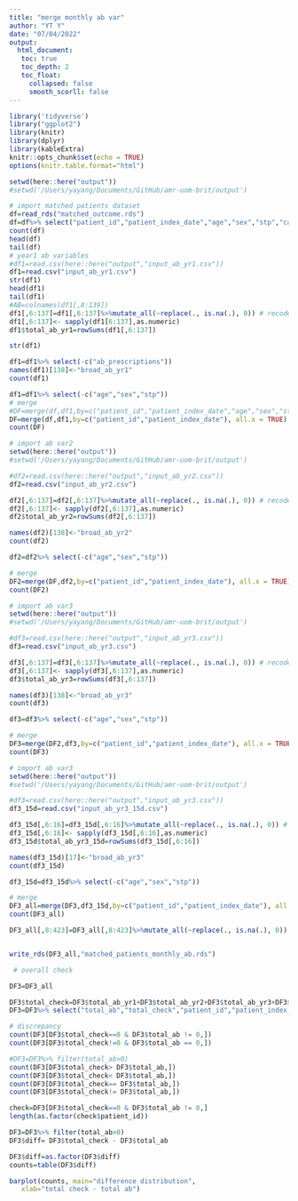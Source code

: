 ```yaml
---
title: "merge monthly ab var"
author: "YT Y"
date: "07/04/2022"
output: 
  html_document:
   toc: true
   toc_depth: 2
   toc_float:
     collapsed: false
     smooth_scorll: false
---
```


```r
library('tidyverse')
library("ggplot2")
library(knitr)
library(dplyr)
library(kableExtra)
knitr::opts_chunk$set(echo = TRUE)
options(knitr.table.format="html")


```


```r
setwd(here::here("output"))
#setwd('/Users/yayang/Documents/GitHub/amr-uom-brit/output')

# import matched patients dataset
df=read_rds("matched_outcome.rds")
df=df%>% select("patient_id","patient_index_date","age","sex","stp","case","subclass","total_ab")
count(df)
head(df)
tail(df)
# year1 ab variables
#df1=read.csv(here::here("output","input_ab_yr1.csv"))
df1=read.csv("input_ab_yr1.csv")
str(df1)
head(df1)
tail(df1)
#AB=colnames(df1[,8:139])
df1[,6:137]=df1[,6:137]%>%mutate_all(~replace(., is.na(.), 0)) # recode NA -> 0
df1[,6:137]<- sapply(df1[6:137],as.numeric)
df1$total_ab_yr1=rowSums(df1[,6:137])

str(df1)

df1=df1%>% select(-c("ab_prescriptions"))
names(df1)[138]<-"broad_ab_yr1"
count(df1)

df1=df1%>% select(-c("age","sex","stp"))
# merge
#DF=merge(df,df1,by=c("patient_id","patient_index_date","age","sex","stp"))
DF=merge(df,df1,by=c("patient_id","patient_index_date"), all.x = TRUE)
count(DF)

```

```r
# import ab var2
setwd(here::here("output"))
#setwd('/Users/yayang/Documents/GitHub/amr-uom-brit/output')

#df2=read.csv(here::here("output","input_ab_yr2.csv"))
df2=read.csv("input_ab_yr2.csv")

df2[,6:137]=df2[,6:137]%>%mutate_all(~replace(., is.na(.), 0)) # recode NA -> 0
df2[,6:137]<- sapply(df2[,6:137],as.numeric)
df2$total_ab_yr2=rowSums(df2[,6:137])

names(df2)[138]<-"broad_ab_yr2"
count(df2)

df2=df2%>% select(-c("age","sex","stp"))

# merge
DF2=merge(DF,df2,by=c("patient_id","patient_index_date"), all.x = TRUE)
count(DF2)

```

```r
# import ab var3
setwd(here::here("output"))
#setwd('/Users/yayang/Documents/GitHub/amr-uom-brit/output')

#df3=read.csv(here::here("output","input_ab_yr3.csv"))
df3=read.csv("input_ab_yr3.csv")

df3[,6:137]=df3[,6:137]%>%mutate_all(~replace(., is.na(.), 0)) # recode NA -> 0
df3[,6:137]<- sapply(df3[,6:137],as.numeric)
df3$total_ab_yr3=rowSums(df3[,6:137])

names(df3)[138]<-"broad_ab_yr3"
count(df3)

df3=df3%>% select(-c("age","sex","stp"))

# merge
DF3=merge(DF2,df3,by=c("patient_id","patient_index_date"), all.x = TRUE)
count(DF3)


```


```r
# import ab var3
setwd(here::here("output"))
#setwd('/Users/yayang/Documents/GitHub/amr-uom-brit/output')

#df3=read.csv(here::here("output","input_ab_yr3.csv"))
df3_15d=read.csv("input_ab_yr3_15d.csv")

df3_15d[,6:16]=df3_15d[,6:16]%>%mutate_all(~replace(., is.na(.), 0)) # recode NA -> 0
df3_15d[,6:16]<- sapply(df3_15d[,6:16],as.numeric)
df3_15d$total_ab_yr3_15d=rowSums(df3_15d[,6:16])

names(df3_15d)[17]<-"broad_ab_yr3"
count(df3_15d)

df3_15d=df3_15d%>% select(-c("age","sex","stp"))

# merge
DF3_all=merge(DF3,df3_15d,by=c("patient_id","patient_index_date"), all.x = TRUE)
count(DF3_all)

DF3_all[,8:423]=DF3_all[,8:423]%>%mutate_all(~replace(., is.na(.), 0)) # recode NA -> 0


write_rds(DF3_all,"matched_patients_monthly_ab.rds")
```




```r
 # overall check

DF3=DF3_all

DF3$total_check=DF3$total_ab_yr1+DF3$total_ab_yr2+DF3$total_ab_yr3+DF3$total_ab_yr3_15d
DF3=DF3%>% select("total_ab","total_check","patient_id","patient_index_date")

# discrepancy
count(DF3[DF3$total_check==0 & DF3$total_ab != 0,])
count(DF3[DF3$total_check!=0 & DF3$total_ab == 0,])

#DF3=DF3%>% filter(total_ab>0)
count(DF3[DF3$total_check> DF3$total_ab,])
count(DF3[DF3$total_check< DF3$total_ab,])
count(DF3[DF3$total_check== DF3$total_ab,])
count(DF3[DF3$total_check!= DF3$total_ab,])

```

```r
check=DF3[DF3$total_check==0 & DF3$total_ab != 0,]
length(as.factor(check$patient_id))
```


```r

DF3=DF3%>% filter(total_ab>0)
DF3$diff= DF3$total_check - DF3$total_ab

DF3$diff=as.factor(DF3$diff)
counts=table(DF3$diff)

barplot(counts, main="difference distribution",
   xlab="total check - total ab")
```

